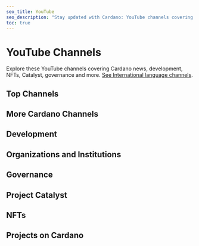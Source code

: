 ```yaml
---
seo_title: YouTube
seo_description: "Stay updated with Cardano: YouTube channels covering news, NFTs, podcasts, development, projects, Catalyst, Governance, and more."
toc: true
---
```



# YouTube Channels

Explore these YouTube channels covering Cardano news, development, NFTs, Catalyst, governance and more. [See International language channels](./youtube_international).

## Top Channels

<DefaultDataTable projects={youtube_channels} filterBy="top" />

## More Cardano Channels

<DefaultDataTable projects={youtube_channels} filterBy="general" />

## Development

<DefaultDataTable projects={youtube_channels} filterBy="development" />

## Organizations and Institutions

<DefaultDataTable projects={youtube_channels} filterBy="organization" />

## Governance

<DefaultDataTable projects={youtube_channels} filterBy="governance" />

## Project Catalyst

<DefaultDataTable projects={youtube_channels} filterBy="catalyst" />

## NFTs

<DefaultDataTable projects={youtube_channels} filterBy="nft" />

## Projects on Cardano

<DefaultDataTable projects={youtube_channels} filterBy="project" />
